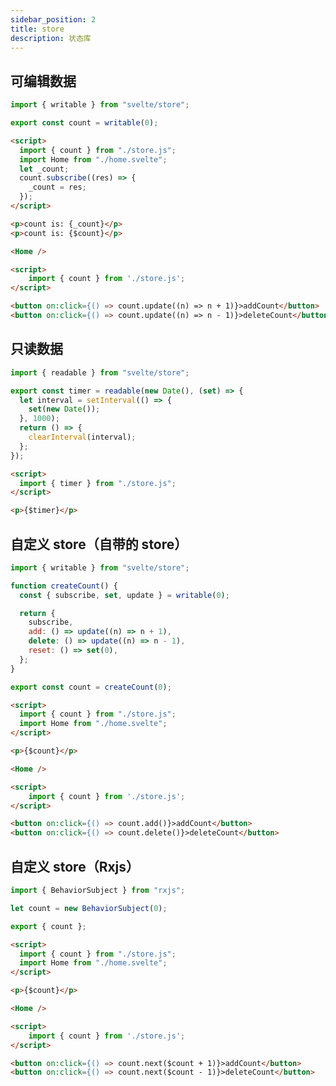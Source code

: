 ```yaml
---
sidebar_position: 2
title: store
description: 状态库
---
```


## 可编辑数据

```js title="store.js"
import { writable } from "svelte/store";

export const count = writable(0);
```

```html title="app.svelte"
<script>
  import { count } from "./store.js";
  import Home from "./home.svelte";
  let _count;
  count.subscribe((res) => {
    _count = res;
  });
</script>

<p>count is: {_count}</p>
<p>count is: {$count}</p>

<Home />
```

```html title="home.svelte"
<script>
	import { count } from './store.js';
</script>

<button on:click={() => count.update((n) => n + 1)}>addCount</button>
<button on:click={() => count.update((n) => n - 1)}>deleteCount</button>
```

## 只读数据

```js title="store.js"
import { readable } from "svelte/store";

export const timer = readable(new Date(), (set) => {
  let interval = setInterval(() => {
    set(new Date());
  }, 1000);
  return () => {
    clearInterval(interval);
  };
});
```

```html title="app.svelte"
<script>
  import { timer } from "./store.js";
</script>

<p>{$timer}</p>
```

## 自定义 store（自带的 store）

```js title="store.js"
import { writable } from "svelte/store";

function createCount() {
  const { subscribe, set, update } = writable(0);

  return {
    subscribe,
    add: () => update((n) => n + 1),
    delete: () => update((n) => n - 1),
    reset: () => set(0),
  };
}

export const count = createCount(0);
```

```html title="app.svelte"
<script>
  import { count } from "./store.js";
  import Home from "./home.svelte";
</script>

<p>{$count}</p>

<Home />
```

```html title="home.svelte"
<script>
	import { count } from './store.js';
</script>

<button on:click={() => count.add()}>addCount</button>
<button on:click={() => count.delete()}>deleteCount</button>

```

## 自定义 store（Rxjs）

```js title="store.js"
import { BehaviorSubject } from "rxjs";

let count = new BehaviorSubject(0);

export { count };
```

```html title="app.svelte"
<script>
  import { count } from "./store.js";
  import Home from "./home.svelte";
</script>

<p>{$count}</p>

<Home />
```

```html title="home.svelte"
<script>
	import { count } from './store.js';
</script>

<button on:click={() => count.next($count + 1)}>addCount</button>
<button on:click={() => count.next($count - 1)}>deleteCount</button>
```

